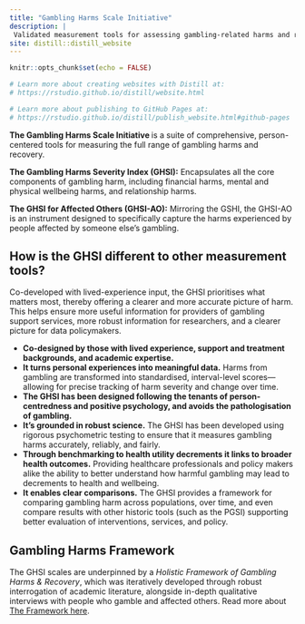 ```yaml
---
title: "Gambling Harms Scale Initiative"
description: |
 Validated measurement tools for assessing gambling-related harms and recovery
site: distill::distill_website
---
```


```r
knitr::opts_chunk$set(echo = FALSE)

# Learn more about creating websites with Distill at:
# https://rstudio.github.io/distill/website.html

# Learn more about publishing to GitHub Pages at:
# https://rstudio.github.io/distill/publish_website.html#github-pages

```

**The Gambling Harms Scale Initiative ** is a suite of comprehensive, person-centered tools for measuring the full range of gambling harms and recovery. 

**The Gambling Harms Severity Index (GHSI):** Encapsulates all the core components of gambling harm, including financial harms, mental and physical wellbeing harms, and relationship harms.  

**The GHSI for Affected Others (GHSI-AO):** Mirroring the GSHI, the GHSI-AO is an instrument designed to specifically capture the harms experienced by people affected by someone else’s gambling. 




## How is the GHSI different to other measurement tools?

Co-developed with lived-experience input, the GHSI prioritises what matters most, thereby offering a clearer and more accurate picture of harm. This helps ensure more useful information for providers of gambling support services, more robust information for researchers, and a clearer picture for data policymakers. 


-   **Co-designed by those with lived experience, support and treatment backgrounds, and academic expertise.**
-   **It turns personal experiences into meaningful data.** Harms from gambling are transformed into standardised, interval-level scores—allowing for precise tracking of harm severity and change over time.
-   **The GHSI has been designed following the tenants of person-centredness and positive psychology, and avoids the pathologisation of gambling.**
-   **It’s grounded in robust science.** The GHSI has been developed using rigorous psychometric testing to ensure that it measures gambling harms accurately, reliably, and fairly.
-   **Through benchmarking to health utility decrements it links to broader health outcomes.** Providing healthcare professionals and policy makers alike the ability to better understand how harmful gambling may lead to decrements to health and wellbeing.
-   **It enables clear comparisons.** The GHSI provides a framework for comparing gambling harm across populations, over time, and even compare results with other historic tools (such as the PGSI) supporting better evaluation of interventions, services, and policy.


## Gambling Harms Framework

The GHSI scales are underpinned by a *Holistic Framework of Gambling Harms & Recovery*, which was iteratively developed through robust interrogation of academic literature, alongside in-depth qualitative interviews with people who gamble and affected others. Read more about [The Framework here](framework.html).  



